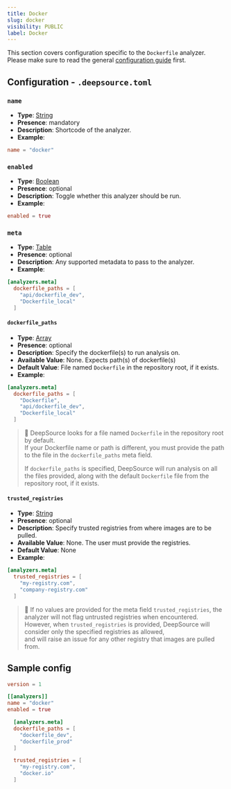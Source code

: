 ```yaml
---
title: Docker
slug: docker
visibility: PUBLIC
label: Docker
---
```

This section covers configuration specific to the `Dockerfile` analyzer. Please make sure to read the general [configuration guide](/setup-analysis#what-is-deepsourcetoml) first.

## Configuration - `.deepsource.toml`

### `name`

- **Type**: [String](https://toml.io/en/v1.0.0#string)
- **Presence**: mandatory
- **Description**: Shortcode of the analyzer.
- **Example**:

```toml
name = "docker"
```

### `enabled`

- **Type**: [Boolean](https://toml.io/en/v1.0.0#boolean)
- **Presence**: optional
- **Description**: Toggle whether this analyzer should be run.
- **Example**:

```toml
enabled = true
```

### `meta`

- **Type**: [Table](https://toml.io/en/v1.0.0#table)
- **Presence**: optional
- **Description**: Any supported metadata to pass to the analyzer.
- **Example**:

```toml
[analyzers.meta]
  dockerfile_paths = [
    "api/dockerfile_dev",
    "Dockerfile_local"
  ]
```

#### `dockerfile_paths`

- **Type**: [Array](https://toml.io/en/v1.0.0#array)
- **Presence**: optional
- **Description**: Specify the dockerfile(s) to run analysis on.
- **Available Value**: None. Expects path(s) of dockerfile(s)
- **Default Value**: File named `Dockerfile` in the repository root, if it exists.
- **Example**:

```toml
[analyzers.meta]
  dockerfile_paths = [
    "Dockerfile",
    "api/dockerfile_dev",
    "Dockerfile_local"
  ]
```

> 📘 DeepSource looks for a file named `Dockerfile` in the repository root by default.  
> If your Dockerfile name or path is different, you must provide the path to the file in the `dockerfile_paths` meta field.
> 
> If `dockerfile_paths` is specified, DeepSource will run analysis on all the files provided, along with the default `Dockerfile` file from the repository root, if it exists.

#### `trusted_registries`

- **Type**: [String](https://toml.io/en/v1.0.0#string)
- **Presence**: optional
- **Description**: Specify trusted registries from where images are to be pulled.
- **Available Value**: None. The user must provide the registries.
- **Default Value**: None
- **Example**:

```toml
[analyzers.meta]
  trusted_registries = [
    "my-registry.com",
    "company-registry.com"
  ]
```

> 📘 If no values are provided for the meta field `trusted_registries`, the analyzer will not flag untrusted registries when encountered.  
> However, when `trusted_registries` is provided, DeepSource will consider only the specified registries as allowed,  
> and will raise an issue for any other registry that images are pulled from.

## Sample config

```toml
version = 1

[[analyzers]]
name = "docker"
enabled = true

  [analyzers.meta]
  dockerfile_paths = [
    "dockerfile_dev",
    "dockerfile_prod"
  ]

  trusted_registries = [
    "my-registry.com",
    "docker.io"
  ]
```
